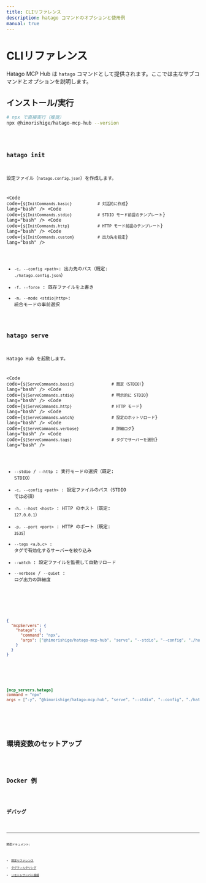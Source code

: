 ```yaml
---
title: CLIリファレンス
description: hatago コマンドのオプションと使用例
manual: true
---
```



# CLIリファレンス

Hatago MCP Hub は `hatago` コマンドとして提供されます。ここでは主なサブコマンドとオプションを説明します。

## インストール/実行

```bash
# npx で直接実行（推奨）
npx @himorishige/hatago-mcp-hub --version
```

<Code code={InstallCommand.npm} lang="bash" title="グローバルインストール (npm)" />

## `hatago init`

設定ファイル（`hatago.config.json`）を作成します。

<Code code={`${InitCommands.basic}           # 対話的に作成`} lang="bash" />
<Code code={`${InitCommands.stdio}           # STDIO モード前提のテンプレート`} lang="bash" />
<Code code={`${InitCommands.http}            # HTTP モード前提のテンプレート`} lang="bash" />
<Code code={`${InitCommands.custom}          # 出力先を指定`} lang="bash" />

- `-c, --config <path>`: 出力先のパス（既定: `./hatago.config.json`）
- `-f, --force`           : 既存ファイルを上書き
- `-m, --mode <stdio|http>`: 統合モードの事前選択

## `hatago serve`

Hatago Hub を起動します。

<Code code={`${ServeCommands.basic}                # 既定（STDIO）`} lang="bash" />
<Code code={`${ServeCommands.stdio}                # 明示的に STDIO`} lang="bash" />
<Code code={`${ServeCommands.http}                 # HTTP モード`} lang="bash" />
<Code code={`${ServeCommands.watch}                # 設定のホットリロード`} lang="bash" />
<Code code={`${ServeCommands.verbose}              # 詳細ログ`} lang="bash" />
<Code code={`${ServeCommands.tags}                 # タグでサーバーを選別`} lang="bash" />

- `--stdio` / `--http`     : 実行モードの選択（既定: STDIO）
- `-c, --config <path>`     : 設定ファイルのパス（STDIO では必須）
- `-h, --host <host>`       : HTTP のホスト（既定: `127.0.0.1`）
- `-p, --port <port>`       : HTTP のポート（既定: `3535`）
- `--tags <a,b,c>`          : タグで有効化するサーバーを絞り込み
- `--watch`                 : 設定ファイルを監視して自動リロード
- `--verbose` / `--quiet`   : ログ出力の詳細度

<Tabs>
  <TabItem label="Claude Code / Gemini CLI">
  
  ```json title=".mcp.json"
  {
    "mcpServers": {
      "hatago": {
        "command": "npx",
        "args": ["@himorishige/hatago-mcp-hub", "serve", "--stdio", "--config", "./hatago.config.json"]
      }
    }
  }
  ```
  
  </TabItem>
  <TabItem label="Codex CLI">
  
  ```toml title="~/.codex/config.toml"
  [mcp_servers.hatago]
  command = "npx"
  args = ["-y", "@himorishige/hatago-mcp-hub", "serve", "--stdio", "--config", "./hatago.config.json"]
  ```
  
  </TabItem>
</Tabs>

## 環境変数のセットアップ

<Code code={EnvironmentSetup} lang="bash" />

## Docker 例

<Code code={DockerCommands} lang="bash" />

## デバッグ

<Code code={DebugCommands} lang="bash" />

---

関連ドキュメント:

- [設定リファレンス](/ja/reference/config/)
- [タグフィルタリング](/ja/how-to/tag-filtering/)
- [リモートサーバー接続](/ja/how-to/remote-servers/)
